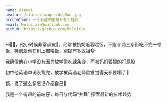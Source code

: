 ```yaml
---
name: Xiewei
avatar: /static/images/dogSun.jpg
occupation: 一个有趣的前端开发工程师
email: Molei.xie@outlook.com
github: https://github.com/MoleiXie
---
```


Hi🙋‍♂️，他小时候非常调皮🤣，经常被奶奶追着喂饭，不跑个两三条街吃不完一顿饭，特别是他在树上被喂饭，别提有多返祖🐵

我确信他在小学没有因为放学偷吃辣条😋，而被妈妈狠狠的打屁股

初中他英语单词没背完，放学被英语老师留堂觉得天都要塌了🥳

额，说了这么多忘记介绍自己🤣

我是一个有趣的前端仔，每日与代码“共舞” 探索最新的技术趋势
